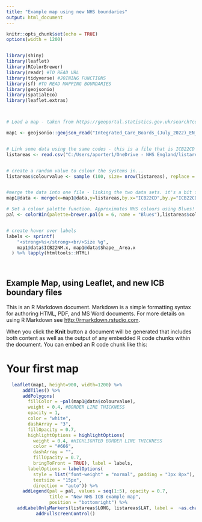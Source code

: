 ---
title: "Example map using new NHS boundaries"
output: html_document
---

```{r setup, include=FALSE}


knitr::opts_chunk$set(echo = TRUE)
options(width = 1200)


library(shiny)
library(leaflet)
library(RColorBrewer)
library(readr) #TO READ URL
library(tidyverse) #JOINING FUNCTIONS
library(sf) #TO READ MAPPING BOUNDARIES
library(geojsonio)
library(spatialEco)
library(leaflet.extras)



# Load a map - taken from https://geoportal.statistics.gov.uk/search?collection=Dataset&sort=name&tags=all(BDY_ICB%2CJUL_2022) 

map1 <- geojsonio::geojson_read("Integrated_Care_Boards_(July_2022)_EN_BGC.geojson", what = "sp")


# Link some data using the same codes - this is a file that is ICB22CD and some data.
listareas <- read.csv("C:/Users/aporter1/OneDrive - NHS England/listareas.csv")


# create a random value to colour the systems in...
listareas$colourvalue <- sample (100, size= nrow(listareas), replace = TRUE)


#merge the data into one file - linking the two data sets. it's a bit funky as merging a polygons frame.
map1@data <- merge(x=map1@data,y=listareas,by.x="ICB22CD",by.y="ICB22CD",all.x=TRUE)

# Set a colour palette function. Approximates NHS colours using Blues!
pal <- colorBin(palette=brewer.pal(n = 6, name = "Blues"),listareas$colourvalue, bins=5)


# create hover over labels
labels <- sprintf(
    "<strong>%s</strong><br/>Size %g",
    map1@data$ICB22NM.x, map1@data$Shape__Area.x
  ) %>% lapply(htmltools::HTML)
  
  

```

## Example Map, using Leaflet, and new ICB boundary files

This is an R Markdown document. Markdown is a simple formatting syntax for authoring HTML, PDF, and MS Word documents. For more details on using R Markdown see <http://rmarkdown.rstudio.com>.

When you click the **Knit** button a document will be generated that includes both content as well as the output of any embedded R code chunks within the document. You can embed an R code chunk like this:

# Your first map

```{r 101,  echo=FALSE}

  leaflet(map1, height=900, width=1200) %>%
      addTiles() %>%
      addPolygons(
        fillColor = ~pal(map1@data$colourvalue),
        weight = 0.4, #BORDER LINE THICKNESS
        opacity = 1,
        color = "white",
        dashArray = "3",
        fillOpacity = 0.7,
        highlightOptions = highlightOptions(
          weight = 0.4, #HIGHLIGHTED BORDER LINE THICKNESS
          color = "#666",
          dashArray = "",
          fillOpacity = 0.7,
          bringToFront = TRUE), label = labels,
        labelOptions = labelOptions(
          style = list("font-weight" = "normal", padding = "3px 8px"),
          textsize = "15px",
          direction = "auto")) %>%
      addLegend(pal = pal, values = seq(1:5), opacity = 0.7,
                title = "New NHS ICB example map",
                position = "bottomright") %>% 
    addLabelOnlyMarkers(listareas$LONG, listareas$LAT, label =  ~as.character(listareas$ICB22NM), labelOptions = labelOptions(noHide = T, direction = 'top', textOnly = T)) %>% 
           addFullscreenControl()
```



